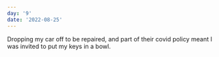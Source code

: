 ```yaml
---
day: '9'
date: '2022-08-25'
---
```


Dropping my car off to be repaired, and part of their covid policy meant I was invited to put my keys in a bowl.
